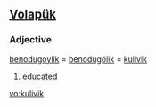 ==[[Volapük]]==

===Adjective===
[[benodugoylik]] = [[benodugölik]] = [[kulivik]] 

# [[educated]]

[[vo:kulivik]]